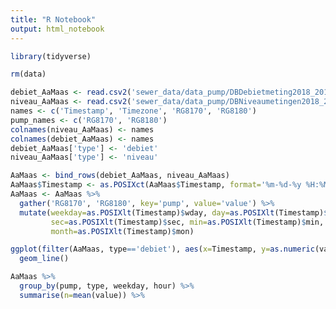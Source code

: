 ```yaml
---
title: "R Notebook"
output: html_notebook
---
```


```r
library(tidyverse)
```
```r
rm(data)
```


```r
debiet_AaMaas <- read.csv2('sewer_data/data_pump/DBDebietmeting2018_2019small.csv')
niveau_AaMaas <- read.csv2('sewer_data/data_pump/DBNiveaumetingen2018_2019Small.csv')
names <- c('Timestamp', 'Timezone', 'RG8170', 'RG8180')
pump_names <- c('RG8170', 'RG8180')
colnames(niveau_AaMaas) <- names
colnames(debiet_AaMaas) <- names
debiet_AaMaas['type'] <- 'debiet'
niveau_AaMaas['type'] <- 'niveau'

AaMaas <- bind_rows(debiet_AaMaas, niveau_AaMaas)
AaMaas$Timestamp <- as.POSIXct(AaMaas$Timestamp, format='%m-%d-%y %H:%M:%S') #01-01-18 16:16:09
AaMaas <- AaMaas %>%
  gather('RG8170', 'RG8180', key='pump', value='value') %>%
  mutate(weekday=as.POSIXlt(Timestamp)$wday, day=as.POSIXlt(Timestamp)$mday,
         sec=as.POSIXlt(Timestamp)$sec, min=as.POSIXlt(Timestamp)$min, hour=as.POSIXlt(Timestamp)$hour,
         month=as.POSIXlt(Timestamp)$mon)
```

```r
ggplot(filter(AaMaas, type=='debiet'), aes(x=Timestamp, y=as.numeric(value), color=pump)) +
  geom_line()
```


```r
AaMaas %>%
  group_by(pump, type, weekday, hour) %>%
  summarise(n=mean(value)) %>%
```

